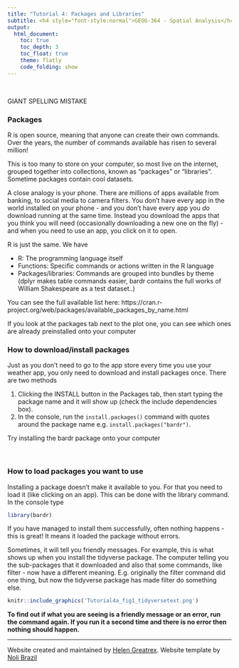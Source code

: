 ```yaml
---
title: "Tutorial 4: Packages and Libraries"
subtitle: <h4 style="font-style:normal">GEOG-364 - Spatial Analysis</h4>
output: 
  html_document:
    toc: true
    toc_depth: 3
    toc_float: true
    theme: flatly
    code_folding: show
---
```


<style>
p.comment {
background-color: #DBDBDB;
padding: 10px;
border: 1px solid black;
margin-left: 25px;
border-radius: 5px;
font-style: normal;
}


</style>

<style type="text/css">
#TOC {
  font-size: 13px;
  font-family: Arial;
}
</style>


\

GIANT SPELLING MISTAKE

### Packages

R is open source, meaning that anyone can create their own commands.  Over the years, the number of commands available has risen to several million!  

This is too many to store on your computer, so most live on the internet, grouped together into collections, known as "packages" or "libraries". Sometime packages contain cool datasets. 

A close analogy is your phone.  There are millions of apps available from banking, to social media to camera filters.  You don't have every app in the world installed on your phone - and you don't have every app you *do* download running at the same time.  Instead you download the apps that you think you will need (occasionally downloading a new one on the fly) - and when you need to use an app, you click on it to open.

R is just the same. We have

 - R: The programming language itself
 - Functions: Specific commands or actions written in the R language
 - Packages/libraries: Commands are grouped into bundles by theme (dplyr makes table commands easier, bardr contains the full works of William Shakespeare as a test dataset..)
 
You can see the full available list here: https://cran.r-project.org/web/packages/available_packages_by_name.html

If you look at the packages tab next to the plot one, you can see which ones are already preinstalled onto your computer 

### How to download/install packages

Just as you don't need to go to the app store every time you use your weather app, you only need to download and install packages once.  There are two methods

1. Clicking the INSTALL button in the Packages tab, then start typing the package name and it will show up (check the include dependencies box).
2. In the console, run the `install.packages()` command with quotes around the package name e.g. `install.packages("bardr")`.

Try installing the bardr package onto your computer

<br>

<div style="margin-bottom:25px;">
</div>
### How to load packages you want to use

Installing a package doesn't make it available to you.  For that you need to load it (like clicking on an app).  This can be done with the library command.  In the console type

```r
library(bardr)
```


If you have managed to install them successfully, often nothing happens - this is great!  It means it loaded the package without errors.

Sometimes, it will tell you friendly messages.  For example, this is what shows up when you install the tidyverse package.  The computer telling you the sub-packages that it downloaded and also that some commands, like filter - now have a different meaning.  E.g. originally the filter command did one thing, but now the tidyverse package has made filter do something else.

```r
knitr::include_graphics('Tutorial4a_fig1_tidyversetext.png')
```

**To find out if what you are seeing is a friendly message or an error, run the command again.  If you run it a second time and there is no error then nothing should happen.**


***



Website created and maintained by [Helen Greatrex](https://www.geog.psu.edu/directory/helen-greatrex). Website template by [Noli Brazil](https://nbrazil.faculty.ucdavis.edu/)
